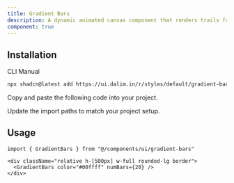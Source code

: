 ```yaml
---
title: Gradient Bars
description: A dynamic animated canvas component that renders trails following the cursor with configurable physics and color cycling.
component: true
---
```


<ComponentPreview
  name="gradient-bars-default"
  className="[&_.preview>[data-orientation=vertical]]:sm:max-w-[90%] **:[.preview]:min-h-[500px]"
  description="A customizable animated canvas background."
  align="start"
/>
 
## Installation

<CodeTabs>

<TabsList>
  <TabsTrigger value="cli">CLI</TabsTrigger>
  <TabsTrigger value="manual">Manual</TabsTrigger>
</TabsList>

<TabsContent value="cli">

```bash
npx shadcn@latest add https://ui.dalim.in/r/styles/default/gradient-bars.json
```

</TabsContent> <TabsContent value="manual"> <Steps>

<Step>Copy and paste the following code into your project.</Step>

<ComponentSource name="gradient-bars" title="components/ui/gradient-bars.tsx" />

<Step>Update the import paths to match your project setup.</Step>

</Steps> </TabsContent> </CodeTabs>

## Usage

```tsx  
import { GradientBars } from "@/components/ui/gradient-bars"
```

```tsx showLineNumbers
<div className="relative h-[500px] w-full rounded-lg border">
  <GradientBars color="#00ffff" numBars={20} />
</div>
``` 